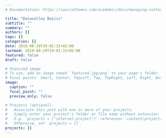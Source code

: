```yaml
---
# Documentation: https://sourcethemes.com/academic/docs/managing-content/

title: "Datavolley Basics"
subtitle: ""
summary: ""
authors: []
tags: []
categories: []
date: 2019-08-29T19:01:31+02:00
lastmod: 2019-08-29T19:01:31+02:00
featured: false
draft: false

# Featured image
# To use, add an image named `featured.jpg/png` to your page's folder.
# Focal points: Smart, Center, TopLeft, Top, TopRight, Left, Right, BottomLeft, Bottom, BottomRight.
image:
  caption: ""
  focal_point: ""
  preview_only: false

# Projects (optional).
#   Associate this post with one or more of your projects.
#   Simply enter your project's folder or file name without extension.
#   E.g. `projects = ["internal-project"]` references `content/project/deep-learning/index.md`.
#   Otherwise, set `projects = []`.
projects: []
---
```

